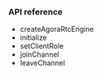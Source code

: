 <PlatformWrapper platform="electron">

### API reference

* <Link to = "{{global.API_REF_ELECTRON_ROOT_VOICE_SDK}}/class_irtcengine.html#api_createagorartcengine">createAgoraRtcEngine</Link>
* <Link to = "{{global.API_REF_ELECTRON_ROOT_VOICE_SDK}}/class_irtcengine.html#api_irtcengine_initialize">initialize</Link>
* <Link to = "{{global.API_REF_ELECTRON_ROOT_VOICE_SDK}}/class_irtcengine.html#api_irtcengine_setclientrole2">setClientRole</Link>
* <Link to = "{{global.API_REF_ELECTRON_ROOT_VOICE_SDK}}/class_irtcengine.html#api_irtcengine_joinchannel2">joinChannel</Link>
* <Link to = "{{global.API_REF_ELECTRON_ROOT_VOICE_SDK}}/class_irtcengine.html#api_irtcengine_leavechannel2">leaveChannel</Link>

</PlatformWrapper>
